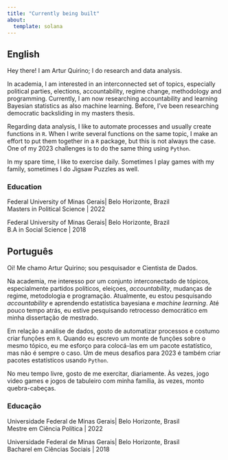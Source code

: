 ```yaml
---
title: "Currently being built"
about:
  template: solana
---
```

::: {.panel-tabset}

## English

Hey there! I am Artur Quirino; I do research and data analysis. 

In academia, I am interested in an interconnected set of topics, especially political parties, elections, accountability, regime change, methodology and programming. Currently, I am now researching accountability and learning Bayesian statistics as also machine learning. Before, I've been researching democratic backsliding in my masters thesis.  

Regarding data analysis, I like to automate processes and usually create functions in `R`. When I write several functions on the same topic, I make an effort to put them together in a `R` package, but this is not always the case. One of my 2023 challenges is to do the same thing using `Python`.  

In my spare time, I like to exercise daily. Sometimes I play games with my family, sometimes I do Jigsaw Puzzles as well.  

### Education

Federal University of Minas Gerais| Belo Horizonte, Brazil  
Masters in Political Science | 2022

Federal University of Minas Gerais| Belo Horizonte, Brazil  
B.A in Social Science | 2018

## Português

Oi! Me chamo Artur Quirino; sou pesquisador e Cientista de Dados. 

Na academia, me interesso por um conjunto interconectado de tópicos, especialmente partidos políticos, eleiçoes, *accountability*, mudanças de regime, metodologia e programação. Atualmente, eu estou pesquisando *accountability* e aprendendo estatística bayesiana e *machine learning*. Até pouco tempo atrás, eu estive pesquisando retrocesso democrático em minha dissertação de mestrado.   

Em relação a análise de dados, gosto de automatizar processos e costumo criar funções em `R`. Quando eu escrevo um monte de funções sobre o mesmo tópico, eu me esforço para colocá-las em  um pacote estatístico, mas não é sempre o caso. Um de meus desafios para 2023 é também criar pacotes estatísticos usando `Python`.  

No meu tempo livre, gosto de me exercitar, diariamente. Às vezes, jogo video games e jogos de tabuleiro com minha família, às vezes, monto quebra-cabeças. 

### Educação

Universidade Federal de Minas Gerais| Belo Horizonte, Brasil  
Mestre em Ciência Política | 2022


Universidade Federal de Minas Gerais| Belo Horizonte, Brasil    
Bacharel em Ciências Sociais | 2018

:::




